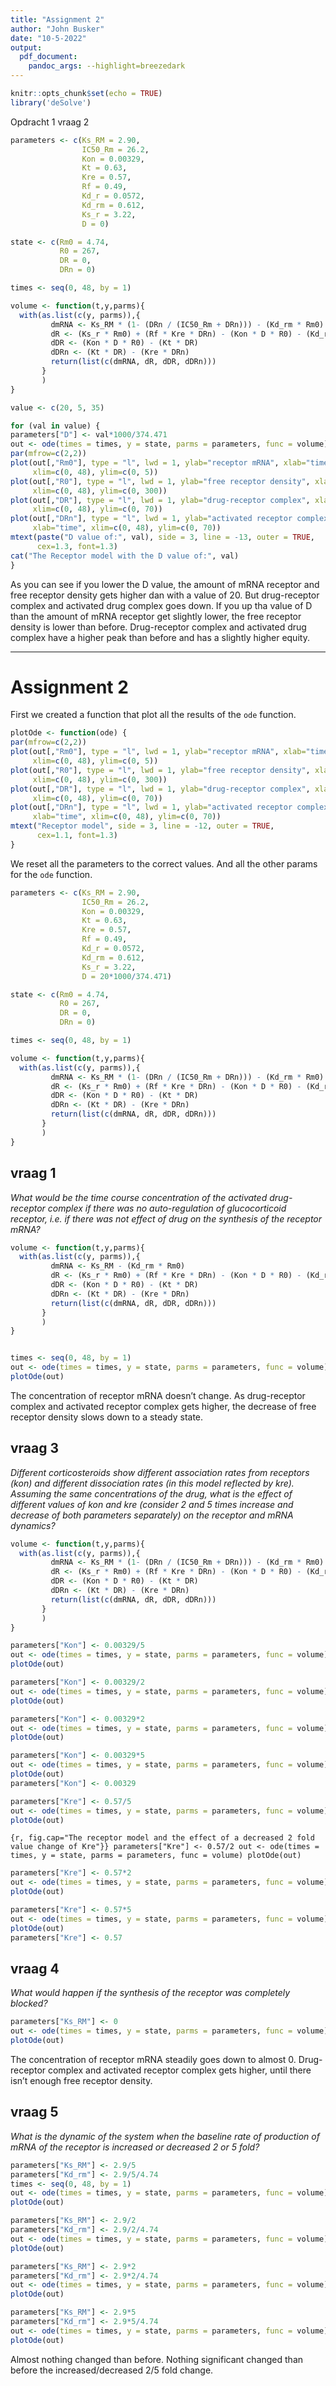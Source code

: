 ```yaml
---
title: "Assignment 2"
author: "John Busker"
date: "10-5-2022"
output:
  pdf_document: 
    pandoc_args: --highlight=breezedark
---
```


```r
knitr::opts_chunk$set(echo = TRUE)
library('deSolve')
```


Opdracht 1 vraag 2
```r
parameters <- c(Ks_RM = 2.90,
                IC50_Rm = 26.2,
                Kon = 0.00329,
                Kt = 0.63,
                Kre = 0.57,
                Rf = 0.49,
                Kd_r = 0.0572,
                Kd_rm = 0.612,
                Ks_r = 3.22,
                D = 0)

state <- c(Rm0 = 4.74,
           R0 = 267,
           DR = 0,
           DRn = 0)

times <- seq(0, 48, by = 1)

volume <- function(t,y,parms){
  with(as.list(c(y, parms)),{
         dmRNA <- Ks_RM * (1- (DRn / (IC50_Rm + DRn))) - (Kd_rm * Rm0)
         dR <- (Ks_r * Rm0) + (Rf * Kre * DRn) - (Kon * D * R0) - (Kd_r * R0)
         dDR <- (Kon * D * R0) - (Kt * DR)
         dDRn <- (Kt * DR) - (Kre * DRn)
         return(list(c(dmRNA, dR, dDR, dDRn)))
       }
       )
}

value <- c(20, 5, 35)

for (val in value) {
parameters["D"] <- val*1000/374.471
out <- ode(times = times, y = state, parms = parameters, func = volume)
par(mfrow=c(2,2))
plot(out[,"Rm0"], type = "l", lwd = 1, ylab="receptor mRNA", xlab="time", 
     xlim=c(0, 48), ylim=c(0, 5))
plot(out[,"R0"], type = "l", lwd = 1, ylab="free receptor density", xlab="time", 
     xlim=c(0, 48), ylim=c(0, 300))
plot(out[,"DR"], type = "l", lwd = 1, ylab="drug-receptor complex", xlab="time", 
     xlim=c(0, 48), ylim=c(0, 70))
plot(out[,"DRn"], type = "l", lwd = 1, ylab="activated receptor complex", 
     xlab="time", xlim=c(0, 48), ylim=c(0, 70))
mtext(paste("D value of:", val), side = 3, line = -13, outer = TRUE, 
      cex=1.3, font=1.3)
cat("The Receptor model with the D value of:", val)
}
```


As you can see if you lower the D value, the amount of mRNA receptor and free receptor density gets higher dan with a value of 20. But drug-receptor complex and activated drug complex goes down. If you up tha value of D than the amount of mRNA receptor get slightly lower, the free receptor density is lower than before. Drug-receptor complex and activated drug complex have a higher peak than before and has a slightly higher equity.




---

# Assignment 2

First we created a function that plot all the results of the `ode` function.

```r
plotOde <- function(ode) {
par(mfrow=c(2,2))
plot(out[,"Rm0"], type = "l", lwd = 1, ylab="receptor mRNA", xlab="time", 
     xlim=c(0, 48), ylim=c(0, 5))
plot(out[,"R0"], type = "l", lwd = 1, ylab="free receptor density", xlab="time", 
     xlim=c(0, 48), ylim=c(0, 300))
plot(out[,"DR"], type = "l", lwd = 1, ylab="drug-receptor complex", xlab="time", 
     xlim=c(0, 48), ylim=c(0, 70))
plot(out[,"DRn"], type = "l", lwd = 1, ylab="activated receptor complex", 
     xlab="time", xlim=c(0, 48), ylim=c(0, 70))
mtext("Receptor model", side = 3, line = -12, outer = TRUE, 
      cex=1.1, font=1.3)
}
```

We reset all the parameters to the correct values. And all the other params for the `ode` function.

```r
parameters <- c(Ks_RM = 2.90,
                IC50_Rm = 26.2,
                Kon = 0.00329,
                Kt = 0.63,
                Kre = 0.57,
                Rf = 0.49,
                Kd_r = 0.0572,
                Kd_rm = 0.612,
                Ks_r = 3.22,
                D = 20*1000/374.471)

state <- c(Rm0 = 4.74,
           R0 = 267,
           DR = 0,
           DRn = 0)

times <- seq(0, 48, by = 1)

volume <- function(t,y,parms){
  with(as.list(c(y, parms)),{
         dmRNA <- Ks_RM * (1- (DRn / (IC50_Rm + DRn))) - (Kd_rm * Rm0)
         dR <- (Ks_r * Rm0) + (Rf * Kre * DRn) - (Kon * D * R0) - (Kd_r * R0)
         dDR <- (Kon * D * R0) - (Kt * DR)
         dDRn <- (Kt * DR) - (Kre * DRn)
         return(list(c(dmRNA, dR, dDR, dDRn)))
       }
       )
}
```


## vraag 1

*What would be the time course concentration of the activated drug-receptor complex if there was no auto-regulation of glucocorticoid receptor, i.e. if there was not effect of drug on the synthesis of the receptor mRNA?*

```r
volume <- function(t,y,parms){
  with(as.list(c(y, parms)),{
         dmRNA <- Ks_RM - (Kd_rm * Rm0)
         dR <- (Ks_r * Rm0) + (Rf * Kre * DRn) - (Kon * D * R0) - (Kd_r * R0)
         dDR <- (Kon * D * R0) - (Kt * DR)
         dDRn <- (Kt * DR) - (Kre * DRn)
         return(list(c(dmRNA, dR, dDR, dDRn)))
       }
       )
}


times <- seq(0, 48, by = 1)
out <- ode(times = times, y = state, parms = parameters, func = volume)
plotOde(out)
```

The concentration of receptor mRNA doesn't change. As drug-receptor complex and activated receptor complex gets higher, the decrease of free receptor density slows down to a steady state.



## vraag 3

*Different corticosteroids show different association rates from receptors (kon) and different dissociation rates (in this model reflected by kre). Assuming the same concentrations of the drug, what is the effect of different values of kon and kre (consider 2 and 5 times increase and decrease of both parameters separately) on the receptor and mRNA dynamics?*

```r
volume <- function(t,y,parms){
  with(as.list(c(y, parms)),{
         dmRNA <- Ks_RM * (1- (DRn / (IC50_Rm + DRn))) - (Kd_rm * Rm0)
         dR <- (Ks_r * Rm0) + (Rf * Kre * DRn) - (Kon * D * R0) - (Kd_r * R0)
         dDR <- (Kon * D * R0) - (Kt * DR)
         dDRn <- (Kt * DR) - (Kre * DRn)
         return(list(c(dmRNA, dR, dDR, dDRn)))
       }
       )
}

parameters["Kon"] <- 0.00329/5
out <- ode(times = times, y = state, parms = parameters, func = volume)
plotOde(out)
```


```r
parameters["Kon"] <- 0.00329/2
out <- ode(times = times, y = state, parms = parameters, func = volume)
plotOde(out)
```



```r
parameters["Kon"] <- 0.00329*2
out <- ode(times = times, y = state, parms = parameters, func = volume)
plotOde(out)
```



```r
parameters["Kon"] <- 0.00329*5
out <- ode(times = times, y = state, parms = parameters, func = volume)
plotOde(out)
parameters["Kon"] <- 0.00329
```



```r
parameters["Kre"] <- 0.57/5
out <- ode(times = times, y = state, parms = parameters, func = volume)
plotOde(out)
```



```{r, fig.cap="The receptor model and the effect of a decreased 2 fold value change of Kre"}}
parameters["Kre"] <- 0.57/2
out <- ode(times = times, y = state, parms = parameters, func = volume)
plotOde(out)
```



```r
parameters["Kre"] <- 0.57*2
out <- ode(times = times, y = state, parms = parameters, func = volume)
plotOde(out)
```



```r
parameters["Kre"] <- 0.57*5
out <- ode(times = times, y = state, parms = parameters, func = volume)
plotOde(out)
parameters["Kre"] <- 0.57
```



## vraag 4

*What would happen if the synthesis of the receptor was completely blocked?*

```r
parameters["Ks_RM"] <- 0
out <- ode(times = times, y = state, parms = parameters, func = volume)
plotOde(out)
```

The concentration of receptor mRNA steadily goes down to almost 0. Drug-receptor complex and activated receptor complex gets higher, until there isn't enough free receptor density.



## vraag 5

*What is the dynamic of the system when the baseline rate of production of mRNA of the receptor is increased or decreased 2 or 5 fold?*

```r
parameters["Ks_RM"] <- 2.9/5
parameters["Kd_rm"] <- 2.9/5/4.74
times <- seq(0, 48, by = 1)
out <- ode(times = times, y = state, parms = parameters, func = volume)
plotOde(out)
```


```r
parameters["Ks_RM"] <- 2.9/2
parameters["Kd_rm"] <- 2.9/2/4.74
out <- ode(times = times, y = state, parms = parameters, func = volume)
plotOde(out)
```


```r
parameters["Ks_RM"] <- 2.9*2
parameters["Kd_rm"] <- 2.9*2/4.74
out <- ode(times = times, y = state, parms = parameters, func = volume)
plotOde(out)
```


```r
parameters["Ks_RM"] <- 2.9*5
parameters["Kd_rm"] <- 2.9*5/4.74
out <- ode(times = times, y = state, parms = parameters, func = volume)
plotOde(out)
```


Almost nothing changed than before. Nothing significant changed than before the increased/decreased 2/5 fold change.
